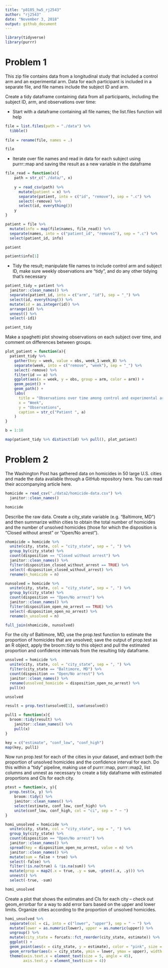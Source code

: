 ```yaml
---
title: "p8105_hw5_rj2543"
author: "rj2543"
date: "November 3, 2018"
output: github_document
---
```


```r
library(tidyverse)
library(purrr)
```

# Problem 1

This zip file contains data from a longitudinal study that included a control arm and an experimental arm. Data for each participant is included in a separate file, and file names include the subject ID and arm.

Create a tidy dataframe containing data from all participants, including the subject ID, arm, and observations over time:

* Start with a dataframe containing all file names; the list.files function will help

```r
file = list.files(path = "./data") %>% 
  tibble()
  
file = rename(file, names = .)

file
```

* Iterate over file names and read in data for each subject using purrr::map and saving the result as a new variable in the dataframe

```r
file_read = function(x){
    path = str_c("./data/", x)
    
    y = read_csv(path) %>% 
      mutate(patient = x) %>%
      separate(patient, into = c("id", "remove"), sep = ".c") %>% 
      select(-remove) %>% 
      select(id, everything())
    y
}

patient = file %>% 
  mutate(info = map(file$names, file_read)) %>% 
  separate(names, into = c("patient_id", "remove1"), sep = ".c") %>% 
  select(patient_id, info)

patient

patient$info[1]
```


* Tidy the result; manipulate file names to include control arm and subject ID, make sure weekly observations are “tidy”, and do any other tidying that’s necessary

```r
patient_tidy = patient %>%
  janitor::clean_names() %>% 
  separate(patient_id, into = c("arm", "id"), sep = "_") %>% 
  select(id, everything()) %>% 
  mutate(id = as.integer(id)) %>% 
  arrange(id) %>% 
  unnest() %>% 
  select(-id1)

patient_tidy
```


Make a spaghetti plot showing observations on each subject over time, and comment on differences between groups.

```r
plot_patient = function(a){
  patient_tidy %>%
    gather(key = week, value = obs, week_1:week_8) %>%
    separate(week, into = c("remove", "week"), sep = "_") %>% 
    select(-remove) %>% 
    filter(id == a) %>% 
    ggplot(aes(x = week, y = obs, group = arm, color = arm)) +
    geom_point() +
    geom_path() +
    labs(
      title = "Observations over time among control and experimental arms",
      x = "Week",
      y = "Observations",
      caption = str_c("Patient ", a)
    )
}

b = 1:10

map(patient_tidy %>% distinct(id) %>% pull(), plot_patient)
```



# Problem 2

The Washington Post has gathered data on homicides in 50 large U.S. cities and made the data available through a GitHub repository here. You can read their accompanying article here.

```r
homicide = read_csv("./data2/homicide-data.csv") %>% 
  janitor::clean_names()

homicide
```

Describe the raw data. Create a city_state variable (e.g. “Baltimore, MD”) and then summarize within cities to obtain the total number of homicides and the number of unsolved homicides (those for which the disposition is “Closed without arrest” or “Open/No arrest”).

```r
nhomicide = homicide %>% 
  unite(city, state, col = "city_state", sep = ", ") %>% 
  group_by(city_state) %>% 
  count(disposition == "Closed without arrest") %>%
  janitor::clean_names() %>% 
  filter(disposition_closed_without_arrest == TRUE) %>% 
  select(-disposition_closed_without_arrest) %>% 
  rename(n_homicide = n)

nunsolved = homicide %>% 
  unite(city, state, col = "city_state", sep = ", ") %>% 
  group_by(city_state) %>% 
  count(disposition == "Open/No arrest") %>%
  janitor::clean_names() %>% 
  filter(disposition_open_no_arrest == TRUE) %>% 
  select(-disposition_open_no_arrest) %>% 
  rename(n_unsolved = n)

full_join(nhomicide, nunsolved)

```


For the city of Baltimore, MD, use the prop.test function to estimate the proportion of homicides that are unsolved; save the output of prop.test as an R object, apply the broom::tidy to this object and pull the estimated proportion and confidence intervals from the resulting tidy dataframe.

```r
unsolved = homicide %>% 
  unite(city, state, col = "city_state", sep = ", ") %>% 
  filter(city_state == "Baltimore, MD") %>% 
  count(disposition == "Open/No arrest") %>% 
  janitor::clean_names() %>% 
  rename(unsolved_homicide = disposition_open_no_arrest) %>% 
  pull(n)

unsolved

result = prop.test(unsolved[1], sum(unsolved))

pull1 = function(x){
  broom::tidy(result) %>% 
    janitor::clean_names() %>%
    pull(x)
}

key = c("estimate", "conf_low", "conf_high")
map(key, pull1)
```


Now run prop.test for each of the cities in your dataset, and extract both the proportion of unsolved homicides and the confidence interval for each. Do this within a “tidy” pipeline, making use of purrr::map, purrr::map2, list columns and  unnest as necessary to create a tidy dataframe with estimated proportions and CIs for each city.

```r
ptest = function(x, y){
  prop.test(x, y) %>% 
    broom::tidy() %>% 
    janitor::clean_names() %>%
    select(estimate, conf_low, conf_high) %>% 
    unite(conf_low, conf_high, col = "ci", sep = " ~ ")
}

homi_unsolved = homicide %>% 
  unite(city, state, col = "city_state", sep = ", ") %>% 
  group_by(city_state) %>% 
  count(disposition == "Open/No arrest") %>% 
  janitor::clean_names() %>% 
  spread(key = disposition_open_no_arrest, value = n) %>% 
  janitor::clean_names() %>% 
  mutate(sum = false + true) %>% 
  select(-false) %>% 
  filter(!is.na(true) & !is.na(sum)) %>% 
  mutate(prop = map2(.x = true, .y = sum, ~ptest(.x, .y))) %>% 
  unnest() %>% 
  select(-true, -sum)

homi_unsolved

```


Create a plot that shows the estimates and CIs for each city – check out geom_errorbar for a way to add error bars based on the upper and lower limits. Organize cities according to the proportion of unsolved homicides.

```r
homi_unsolved %>% 
  separate(col = ci, into = c("lower", "upper"), sep = " ~ ") %>%
  mutate(lower = as.numeric(lower), upper = as.numeric(upper)) %>% 
  ungroup() %>% 
  mutate(city_state = forcats::fct_reorder(city_state, estimate)) %>% 
  ggplot() +
  geom_point(aes(x = city_state, y = estimate), color = "pink", size = 1.8) + 
  geom_errorbar(aes(x = city_state, ymin = lower, ymax = upper), width = 0.2, alpha = 0.5) +
  theme(axis.text.x = element_text(size = 5, angle = 45),
        axis.text.y = element_text(size = 4))
```

